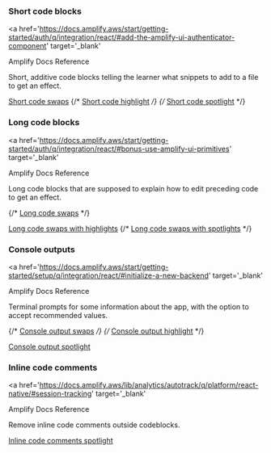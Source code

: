 ### Short code blocks

<a
  href='https://docs.amplify.aws/start/getting-started/auth/q/integration/react/#add-the-amplify-ui-authenticator-component'
  target='_blank'
>
  Amplify Docs Reference
</a>

Short, additive code blocks telling the learner what snippets to add to a file to get an effect.

<a href='/shortCode/swaps'>Short code swaps</a>
{/* <a href='/shortCode/highlight'>Short code highlight</a> */}
{/* <a href='/shortCode/spotlight'>Short code spotlight</a> */}

### Long code blocks

<a
  href='https://docs.amplify.aws/start/getting-started/auth/q/integration/react/#bonus-use-amplify-ui-primitives'
  target='_blank'
>
  Amplify Docs Reference
</a>

Long code blocks that are supposed to explain how to edit preceding code to get an effect.

{/* <a href='/longCode/swaps'>Long code swaps</a> */}

<a href='/longCode/swapshighlights'>Long code swaps with highlights</a>
{/* <a href='/longCode/swapsspotlights'>Long code swaps with spotlights</a> */}

### Console outputs

<a
  href='https://docs.amplify.aws/start/getting-started/setup/q/integration/react/#initialize-a-new-backend'
  target='_blank'
>
  Amplify Docs Reference
</a>

Terminal prompts for some information about the app, with the option to accept recommended values.

{/* <a href='/consoleOutput/swaps'>Console output swaps</a> */}
{/* <a href='/consoleOutput/highlight'>Console output highlight</a> */}

<a href='/consoleOutput/spotlight'>Console output spotlight</a>

### Inline code comments

<a
  href='https://docs.amplify.aws/lib/analytics/autotrack/q/platform/react-native/#session-tracking'
  target='_blank'
>
  Amplify Docs Reference
</a>

Remove inline code comments outside codeblocks.

<a href='/inlineComments/codewithcomments'>Inline code comments spotlight</a>

<div style={{ height: 999 }} />
